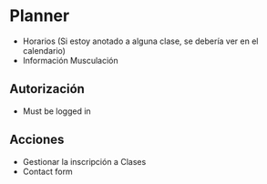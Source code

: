 # Planner 

- Horarios (Si estoy anotado a alguna clase, se debería ver en el calendario)
- Información Musculación

## Autorización
- Must be logged in

## Acciones

- Gestionar la inscripción a Clases
- Contact form